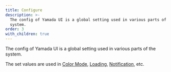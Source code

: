 ```yaml
---
title: Configure
description: >-
  The config of Yamada UI is a global setting used in various parts of the
  system.
order: 3
with_children: true
---
```


The config of Yamada UI is a global setting used in various parts of the system.

The set values are used in [Color Mode](/styled-system/color-mode), [Loading](/styled-system/loading), [Notification](/styled-system/notification), etc.
